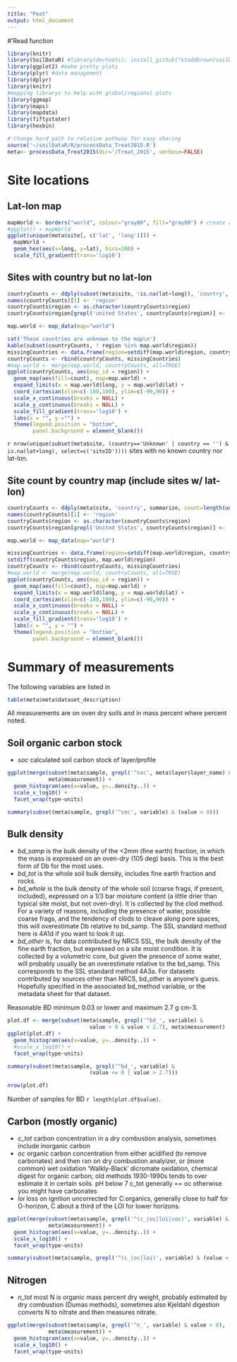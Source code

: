 ```yaml
---
title: "Peat"
output: html_document
---
```

#'Read function
```r

library(knitr)
library(SoilDataR) #library(devtools); install_github("ktoddbrown/soilDataR")
library(ggplot2) #make pretty plots
library(plyr) #data management
library(dplyr)
library(knitr)
#mapping librarys to help with global/regional plots
library(ggmap)
library(maps)
library(mapdata)
library(fiftystater)
library(hexbin)
```

```r
#'Change hard path to relative pathway for easy sharing
source('~/soilDataR/R/processData_Treat2015.R')
meta<- processData_Treat2015(dir='/Treat_2015', verbose=FALSE)
```


# Site locations
## Lat-lon map
```r

mapWorld <- borders("world", colour="gray80", fill="gray80") # create a layer of borders
#ggplot() + mapWorld
ggplot(unique(meta$site[, c('lat', 'long')])) +
  mapWorld + 
  geom_hex(aes(x=long, y=lat), bins=200) + 
  scale_fill_gradient(trans='log10')
```

## Sites with country but no lat-lon
```r
countryCounts <- ddply(subset(meta$site, !is.na(lat+long)), 'country',  summarize, count=length(unique(site_name)))
names(countryCounts)[1] <- 'region'
countryCounts$region <- as.character(countryCounts$region)
countryCounts$region[grepl('united States', countryCounts$region)] <- 'USA'

map.world <- map_data(map="world")

cat('These countries are unknown to the map\n')
kable(subset(countryCounts, ! region %in% map.world$region))
missingCountries <- data.frame(region=setdiff(map.world$region, countryCounts$value), count=NA)
countryCounts <- rbind(countryCounts, missingCountries)
#map.world <- merge(map.world, countryCounts, all=TRUE)
ggplot(countryCounts, aes(map_id = region)) +
  geom_map(aes(fill=count), map=map.world) +
  expand_limits(x = map.world$long, y = map.world$lat) +
  coord_cartesian(xlim=c(-180,180), ylim=c(-90,90)) +
  scale_x_continuous(breaks = NULL) + 
  scale_y_continuous(breaks = NULL) +
  scale_fill_gradient(trans='log10') +
  labs(x = "", y ="") +
  theme(legend.position = "bottom", 
        panel.background = element_blank())
```

`r nrow(unique(subset(meta$site, (country=='Unknown' | country == '') & is.na(lat+long), select=c('siteID'))))` sites with no known country nor lat-lon.

## Site count by country map (include sites w/ lat-lon)
```r
countryCounts <- ddply(meta$site, 'country', summarize, count=length(unique(siteID)))
names(countryCounts)[1] <- 'region'
countryCounts$region <- as.character(countryCounts$region)
countryCounts$region[grepl('United States', countryCounts$region)] <- 'USA'

map.world <- map_data(map="world")

missingCountries <- data.frame(region=setdiff(map.world$region, countryCounts$region), count=NA)
setdiff(countryCounts$region, map.world$region)
countryCounts <- rbind(countryCounts, missingCountries)
#map.world <- merge(map.world, countryCounts, all=TRUE)
ggplot(countryCounts, aes(map_id = region)) +
  geom_map(aes(fill=count), map=map.world) +
  expand_limits(x = map.world$long, y = map.world$lat) +
  coord_cartesian(xlim=c(-180,180), ylim=c(-90,90)) +
  scale_x_continuous(breaks = NULL) + 
  scale_y_continuous(breaks = NULL) +
  scale_fill_gradient(trans='log10') +
  labs(x = "", y = "") +
  theme(legend.position = "bottom", 
        panel.background = element_blank())
```

# Summary of measurements

The following variables are listed in 
```r
table(meta$meta$dataset_description)
```
All measurements are on oven dry soils and in mass percent where percent noted.

## Soil organic carbon stock

+ *soc* calculated soil carbon stock of layer/profile

```r
ggplot(merge(subset(meta$sample, grepl('^soc', meta$layer$layer_name) & '^soc' > 0),
             meta$measurement)) +
  geom_histogram(aes(x=value, y=..density..)) + 
  scale_x_log10() + 
  facet_wrap(type~units)

summary(subset(meta$sample, grepl('^soc', variable) & (value < 0)))
```

## Bulk density

+ *bd_samp* is the bulk density of the <2mm (fine earth) fraction, in which the mass is expressed on an oven-dry (105 deg) basis. This is the best form of Db for the most uses.
+ *bd_tot* is the whole soil bulk density, includes fine earth fraction and rocks.
+ *bd_whole* is the bulk density of the whole soil (coarse frags, if present, included), expressed on a 1/3 bar moisture content (a little drier than typical site moist, but not oven-dry). It is collected by the clod method. For a variety of reasons, including the presence of water, possible coarse frags, and the tendency of clods to cleave along pore spaces, this will overestimate Db relative to bd_samp. The SSL standard method here is 4A1d if you want to look it up.
+ *bd_other* is, for data contributed by NRCS SSL, the bulk density of the fine earth fraction, but expressed on a site moist condition. It is collected by a volumetric core, but given the presence of some water, will probably usually be an overestimate relative to the bd_samp. This corresponds to the SSL standard method 4A3a. For datasets contributed by sources other than NRCS, bd_other is anyone's guess. Hopefully specified in the associated bd_method variable, or the metadata sheet for that dataset.

Reasonable BD minimum 0.03 or lower and maximum 2.7 g cm-3. 
```r
plot.df <- merge(subset(meta$sample, grepl('^bd_', variable) & 
                          value > 0 & value < 2.7), meta$measurement)
ggplot(plot.df) +
  geom_histogram(aes(x=value, y=..density..)) + 
  #scale_x_log10() + 
  facet_wrap(type~units)

summary(subset(meta$sample, grepl('^bd_', variable) & 
                          (value <= 0 | value > 2.7)))

nrow(plot.df)
```

Number of samples for BD `r length(plot.df$value)`.

## Carbon (mostly organic)

+ *c_tot* carbon concentration in a dry combustion analysis, sometimes include inorganic carbon
+ *oc* organic carbon concentration from either acidified (to remove carbonates) and then ran on dry combustion analyizer, or (more common) wet oxidation 'Walkly-Black' dicromate oxidation, chemical digest for organic carbon; old methods 1930-1990s tends to over estimate it in certain soils. pH below 7 c_tot generally == oc otherwise you might have carbonates
+ *loi* loss on ignition uncorrected for C:organics, generally close to half for O-horizon, C about a third of the LOI for lower horizons.

```r
ggplot(merge(subset(meta$sample, grepl('^(c_|oc|loi|soc)', variable) & value > 0),
             meta$measurement)) +
  geom_histogram(aes(x=value, y=..density..)) + 
  scale_x_log10() + 
  facet_wrap(type~units)

summary(subset(meta$sample, grepl('^(c_|oc|loi)', variable) & (value < 0)))
```


## Nitrogen
+ *n_tot* most N is organic mass percent dry weight, probably estimated by dry combustion (Dumas methods), sometimes also Kjeldahl digestion converts N to nitrate and then measures nitrate.

```r
ggplot(merge(subset(meta$sample, grepl('^n_', variable) & value > 0),
             meta$measurement)) +
  geom_histogram(aes(x=value, y=..density..)) + 
  scale_x_log10() + 
  facet_wrap(type~units)
```